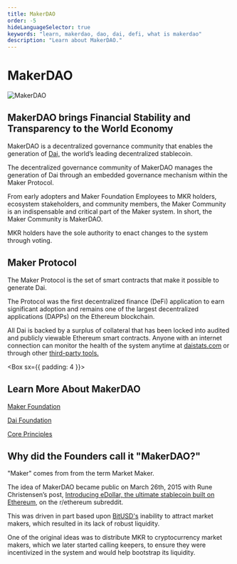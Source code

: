 ```yaml
---
title: MakerDAO
order: -5
hideLanguageSelector: true
keywords: "learn, makerdao, dao, dai, defi, what is makerdao"
description: "Learn about MakerDAO."
---
```


# MakerDAO

<InfoBlock>


![MakerDAO](/images/illustrations/Astro-4.png)

<Box>


## MakerDAO brings Financial Stability and Transparency to the World Economy

</Box>


</InfoBlock>


MakerDAO is a decentralized governance community that enables the generation of [Dai,](/en/learn/Dai/) the world’s leading decentralized stablecoin.

The decentralized governance community of MakerDAO manages the generation of Dai through an embedded governance mechanism within the Maker Protocol.

From early adopters and Maker Foundation Employees to MKR holders, ecosystem stakeholders, and community members, the Maker Community is an indispensable and critical part of the Maker system. In short, the Maker Community is MakerDAO.

MKR holders have the sole authority to enact changes to the system through voting.

## Maker Protocol

The Maker Protocol is the set of smart contracts that make it possible to generate Dai.

The Protocol was the first decentralized finance (DeFi) application to earn significant adoption and remains one of the largest decentralized applications (DAPPs) on the Ethereum blockchain.

All Dai is backed by a surplus of collateral that has been locked into audited and publicly viewable Ethereum smart contracts. Anyone with an internet connection can monitor the health of the system anytime at [daistats.com](https://daistats.com/) or through other [third-party tools.](https://awesome.makerdao.com/#watch-dai)

<Box sx={{ padding: 4 }}>


## Learn More About MakerDAO

<List>


[Maker Foundation](/en/learn/MakerDAO/maker-foundation/)

[Dai Foundation](/en/learn/MakerDAO/dai-foundation/)

[Core Principles](/en/learn/MakerDAO/core-principles/)

</List>


</Box>


## Why did the Founders call it "MakerDAO?"

"Maker" comes from from the term Market Maker.

The idea of MakerDAO became public on March 26th, 2015 with Rune Christensen’s post, [Introducing eDollar, the ultimate stablecoin built on Ethereum](reddit.com/r/ethereum/comments/30f98i/introducing_edollar_the_ultimate_stablecoin_built/), on the r/ethereum subreddit.

This was driven in part based upon [BitUSD's](https://web.archive.org/web/20200426202839/https://bitshares.org/technology/price-stable-cryptocurrencies/) inability to attract market makers, which resulted in its lack of robust liquidity.

One of the original ideas was to distribute MKR to cryptocurrency market makers, which we later started calling keepers, to ensure they were incentivized in the system and would help bootstrap its liquidity.

